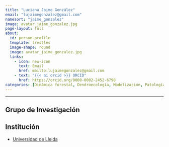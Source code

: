 ```yaml
---
title: "Luciana Jaime González"
email: "lujaimegonzalez@gmail.com"  
namesort: "jaime_gonzalez"
image: avatar_jaime_gonzalez.jpg
page-layout: full
about: 
  id: person-profile
  template: trestles
  image-shape: round
  image: avatar_jaime_gonzalez.jpg
  links:
    - icon: new-icon
      text: Email
      href: mailto:lujaimegonzalez@gmail.com
    - text: "{{< ai orcid >}} ORCID"
      href: https://orcid.org/0000-0002-2452-6790
categories: [Dinámica forestal, Dendroecología, Modelización, Patología]
---
```

 
<hr>

:::{#person-profile}

## Grupo de Investigación


## Institución
- [Universidad de Lleida](https://www.udl.cat/)

:::
